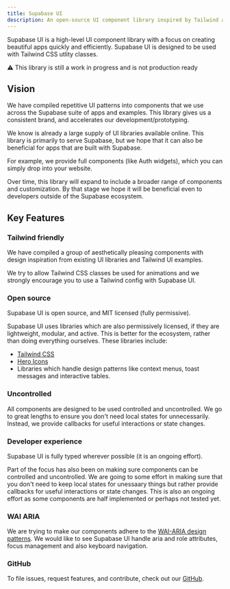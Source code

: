 ```yaml
---
title: Supabase UI
description: An open-source UI component library inspired by Tailwind and AntDesign.
---
```


Supabase UI is a high-level UI component library with a focus on creating beautiful apps quickly and efficiently.
Supabase UI is designed to be used with Tailwind CSS utlity classes.

<div class="p-6 rounded bg-brand-500 bg-opacity-25 dark:bg-opacity-5 text-brand-800">
  ⚠️ This library is still a work in progress and is not production ready
</div>

## Vision

We have compiled repetitive UI patterns into components that we use across the Supabase suite of apps and examples.
This library gives us a consistent brand, and accelerates our development/prototyping.

We know is already a large supply of UI libraries available online. This library is primarily to serve Supabase, but we hope that it
can also be beneficial for apps that are built with Supabase.

For example, we provide full components (like Auth widgets), which you can simply drop into your website.

Over time, this library will expand to include a broader range of components and customization. By that stage we hope it will be
beneficial even to developers outside of the Supabase ecosystem.

## Key Features

### Tailwind friendly

We have compiled a group of aesthetically pleasing components with design inspiration from existing UI libraries and Tailwind UI examples.

We try to allow Tailwind CSS classes be used for animations and we strongly encourage you to use a Tailwind config with Supabase UI.

### Open source

Supabase UI is open source, and MIT licensed (fully permissive).

Supabase UI uses libraries which are also permissively licensed, if they are lightweight, modular, and active. This is better for the ecosystem, rather than doing everything ourselves.
These libraries include:

- [Tailwind CSS](https://tailwindcss.com/)
- [Hero Icons](https://heroicons.com/)
- Libraries which handle design patterns like context menus, toast messages and interactive tables.

### Uncontrolled

All components are designed to be used controlled and uncontrolled.
We go to great lengths to ensure you don't need local states for unnecessarily. Instead, we provide callbacks for useful interactions or state changes.

### Developer experience

Supabase UI is fully typed wherever possible (it is an ongoing effort).

Part of the focus has also been on making sure components can be controlled and uncontrolled.
We are going to some effort in making sure that you don't need to keep local states for unessaary things but rather provide callbacks for useful interactions or state changes.
This is also an ongoing effort as some components are half implemented or perhaps not tested yet.

### WAI ARIA

We are trying to make our components adhere to the [WAI-ARIA design patterns](https://www.w3.org/TR/wai-aria-practices-1.2).
We would like to see Supabase UI handle aria and role attributes, focus management and also keyboard navigation.

### GitHub

To file issues, request features, and contribute, check out our [GitHub](https://github.com/supabase/ui).
